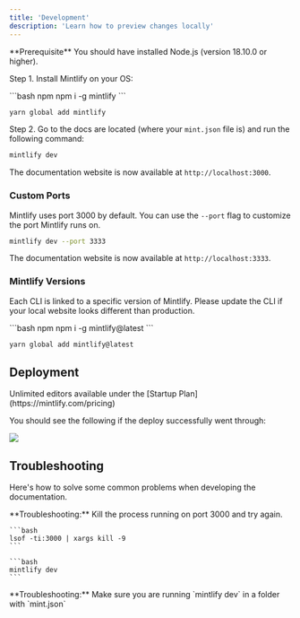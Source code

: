 ```yaml
---
title: 'Development'
description: 'Learn how to preview changes locally'
---
```


<Info>
  **Prerequisite** You should have installed Node.js (version 18.10.0 or
  higher).
</Info>

Step 1. Install Mintlify on your OS:

<CodeGroup>
```bash npm
npm i -g mintlify
```

```bash yarn
yarn global add mintlify
```

</CodeGroup>

Step 2. Go to the docs are located (where your `mint.json` file is) and run the following command:

```bash
mintlify dev
```

The documentation website is now available at `http://localhost:3000`.

### Custom Ports

Mintlify uses port 3000 by default. You can use the `--port` flag to customize the port Mintlify runs on.

```bash
mintlify dev --port 3333
```

The documentation website is now available at `http://localhost:3333`.

### Mintlify Versions

Each CLI is linked to a specific version of Mintlify. Please update the CLI if your local website looks different than production.

<CodeGroup>
```bash npm
npm i -g mintlify@latest
```

```bash yarn
yarn global add mintlify@latest
```

</CodeGroup>

## Deployment

<Tip>
  Unlimited editors available under the [Startup
  Plan](https://mintlify.com/pricing)
</Tip>

You should see the following if the deploy successfully went through:

<Frame>
  <img src="/images/checks-passed.png" style={{ borderRadius: '0.5rem' }} />
</Frame>

## Troubleshooting

Here's how to solve some common problems when developing the documentation.

<AccordionGroup>
  <Accordion title="Mintlify dev isn't running - port is already taken">
    **Troubleshooting:** Kill the process running on port 3000 and try again.

    ```bash
    lsof -ti:3000 | xargs kill -9
    ```

    ```bash
    mintlify dev
    ```
  </Accordion>

  <Accordion title="Page loads as a 404">
    **Troubleshooting:** Make sure you are running `mintlify dev` in a folder with
    `mint.json`
  </Accordion>
</AccordionGroup>
